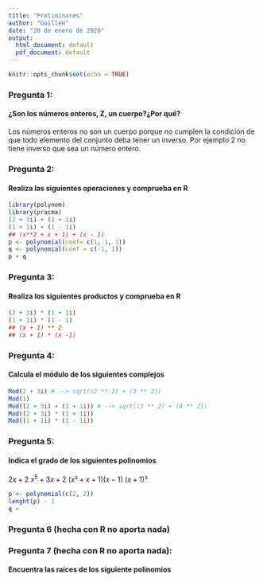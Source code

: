 ```yaml
---
title: "Preliminares"
author: "Guillem"
date: "20 de enero de 2020"
output:
  html_document: default
  pdf_document: default
---
```


```r
knitr::opts_chunk$set(echo = TRUE)
```

### Pregunta 1:
#### ¿Son los números enteros, Z, un cuerpo?¿Por qué?
  <p>Los números enteros no son un cuerpo porque no cumplen la condición de que todo elemento del conjunto deba tener un inverso. Por ejemplo 2 no tiene inverso que sea un número entero.</p>
  
### Pregunta 2:
#### Realiza las siguientes operaciones y comprueba en R

```r
library(polynom)
library(pracma)
(2 + 3i) + (1 + 1i)
(1 + 1i) + (1 - 1i)
## (x**2 + x + 1) + (x - 1)
p <- polynomial(coef= c(1, 1, 1))
q <- polynomial(coef = c(-1, 1))
p + q
```


### Pregunta 3:
#### Realiza los siguientes productos y comprueba en R

```r
(2 + 3i) * (1 + 1i)
(1 + 1i) * (1 - 1)
## (x + 1) ** 2
## (x + 1) * (x -1)
```


### Pregunta 4:
#### Calcula el módulo de los siguientes complejos

```r
Mod(2 + 3i) # --> sqrt((2 ** 2) + (3 ** 2))
Mod(1)
Mod((2 + 3i) + (1 + 1i)) # --> sqrt((3 ** 2) + (4 ** 2))
Mod((2 + 3i) * (1 + 1i))
Mod((1 + 1i) * (1 - 1i))
```

### Pregunta 5:
#### Indica el grado de los siguientes polinomios

$2x + 2$ 
$x^5 + 3x + 2$ 
$(x² + x + 1)(x - 1)$ 
$(x + 1)²$ 

```r
p <- polynomial(c(2, 2))
lenght(p) - 1
q <
```


### Pregunta 6 (hecha con R no aporta nada)

### Pregunta 7 (hecha con R no aporta nada):
#### Encuentra las raíces de los siguiente polinomios

